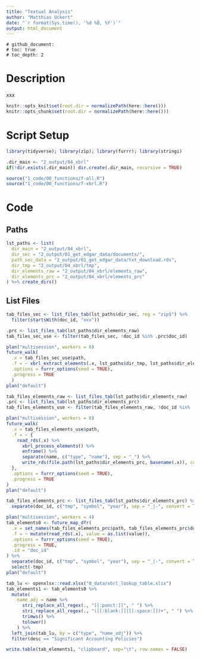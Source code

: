 ```yaml
---
title: "Textual Analysis"
author: "Matthias Uckert"
date: "`r format(Sys.time(), '%d %B, %Y')`"
output: html_document
---
```


    # github_document:
    # toc: true
    # toc_depth: 2

# Description

xxx

```r
knitr::opts_knit$set(root.dir = normalizePath(here::here())) 
knitr::opts_chunk$set(root.dir = normalizePath(here::here())) 
```

# Script Setup

```r
library(tidyverse); library(zip); library(furrr); library(stringi)

.dir_main <- "2_output/04_xbrl"
if(!dir.exists(.dir_main)) dir.create(.dir_main, recursive = TRUE)

source("1_code/00_functions/f-all.R")
source("1_code/00_functions/f-xbrl.R")
```

# Code

## Paths
```r
lst_paths <- list(
  dir_main = "2_output/04_xbrl",
  dir_sec = "2_output/01_get_edgar_data/documents/",
  path_sec_data = "2_output/01_get_edgar_data/txt_download.rds",
  dir_tmp = "2_output/04_xbrl/tmp",
  dir_elements_raw = "2_output/04_xbrl/elements_raw",
  dir_elements_prc = "2_output/04_xbrl/elements_prc"
) %>% create_dirs()
```

## List Files
```r
tab_files_sec <- list_files_tab(lst_paths$dir_sec, reg = "zip$") %>%
  filter(startsWith(doc_id, "xxx"))
```


```r
.prc <- list_files_tab(lst_paths$dir_elements_raw)
tab_files_sec_use <- filter(tab_files_sec, !doc_id %in% .prc$doc_id)

plan("multisession", workers = 8)
future_walk(
  .x = tab_files_sec_use$path, 
  .f = ~ xbrl_extract_elements(.x, lst_paths$dir_tmp, lst_paths$dir_elements_raw),
  .options = furrr_options(seed = TRUE),
  .progress = TRUE
  )
plan("default")

```


```r
tab_files_elements_raw <- list_files_tab(lst_paths$dir_elements_raw)
.prc <- list_files_tab(lst_paths$dir_elements_prc)
tab_files_elements_use <- filter(tab_files_elements_raw, !doc_id %in% .prc$doc_id)

plan("multisession", workers = 8)
future_walk(
  .x = tab_files_elements_use$path,
  .f = ~ {
    read_rds(.x) %>%
      xbrl_process_elements() %>%
      enframe() %>%
      separate(name, c("type", "name"), sep = "_") %>%
      write_rds(file.path(lst_paths$dir_elements_prc, basename(.x)), compress = "gz")
  },
  .options = furrr_options(seed = TRUE),
  .progress = TRUE
)
plan("default")

```



```r
tab_files_elements_prc <- list_files_tab(lst_paths$dir_elements_prc) %>%
  separate(doc_id, c("tmp", "symbol", "year"), sep = "_|-", convert = TRUE, remove = FALSE)
```


```r
plan("multisession", workers = 4)
tab_elements0 <- future_map_dfr(
  .x = set_names(tab_files_elements_prc$path, tab_files_elements_prc$doc_id),
  .f = ~ mutate(read_rds(.x), value = as.list(value)),
  .options = furrr_options(seed = TRUE),
  .progress = TRUE,
  .id = "doc_id"
) %>%
  separate(doc_id, c("tmp", "symbol", "year"), sep = "_|-", convert = TRUE, remove = FALSE) %>%
  select(-tmp)
plan("default")

tab_lu <- openxlsx::read.xlsx("0_data/xbrl_lookup_table.xlsx")
tab_elements1 <- tab_elements0 %>%
  mutate(
    name_adj = name %>%
      stri_replace_all_regex(., "[[:punct:]]", " ") %>%
      stri_replace_all_regex(., "([[:blank:]]|[[:space:]])+", " ") %>%
      trimws() %>%
      tolower()
    ) %>%
  left_join(tab_lu, by = c("type", "name_adj")) %>%
  filter(desc == "Significant Accounting Policies")

write.table(tab_elements1, "clipboard", sep="\t", row.names = FALSE)
```
